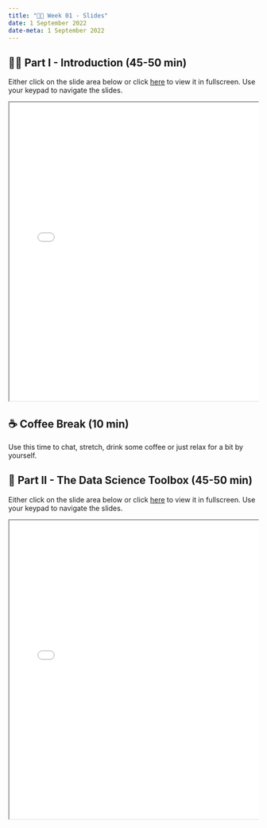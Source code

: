 ---
title: "👨‍🏫 Week 01 - Slides"
date: 1 September 2022
date-meta: 1 September 2022
---

## 👨‍🏫 Part I - Introduction (45-50 min)

<mark class="todo"></mark>

Either click on the slide area below or click [here](/slides/week01_slides_part1.qmd) to view it in fullscreen.
Use your keypad to navigate the slides.


<div class="container" style="position: relative;overflow: hidden;width: 100%;min-height:600px;">
<iframe src="/slides/week01_slides_part1.html" style="position=absolute;top: 0;left: 0;bottom: 0;right: 0;width: 100%;min-height:600px;"></iframe>
</div>

## ☕ Coffee Break  (10 min)
Use this time to chat, stretch, drink some coffee or just relax for a bit by yourself.


## 🧰 Part II - The Data Science Toolbox (45-50 min)

<mark class="todo"></mark>

Either click on the slide area below or click [here](/slides/week01_slides_part2.qmd) to view it in fullscreen.
Use your keypad to navigate the slides.

<div class="container" style="position: relative;overflow: hidden;width: 100%;min-height:600px;">
<iframe src="/slides/week01_slides_part2.html" style="position=absolute;top: 0;left: 0;bottom: 0;right: 0;width: 100%;min-height:600px;"></iframe>
</div>